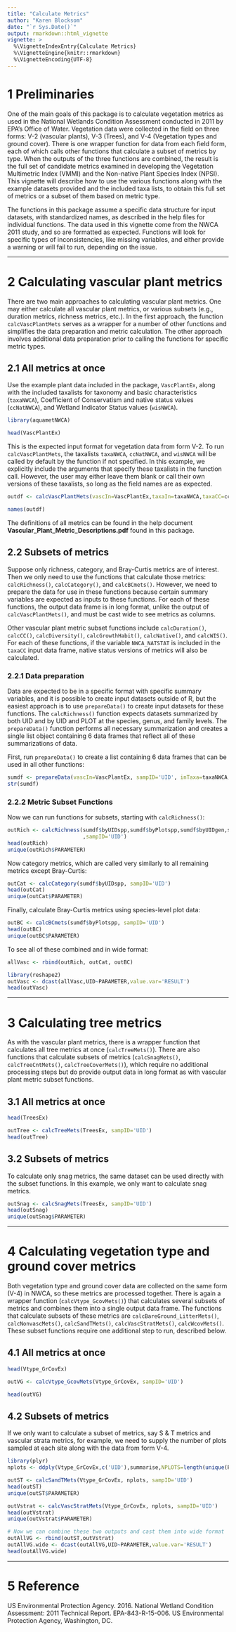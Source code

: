 ```yaml
---
title: "Calculate Metrics"
author: "Karen Blocksom"
date: "`r Sys.Date()`"
output: rmarkdown::html_vignette
vignette: >
  %\VignetteIndexEntry{Calculate Metrics}
  %\VignetteEngine{knitr::rmarkdown}
  %\VignetteEncoding{UTF-8}
---
```


# 1 Preliminaries

One of the main goals of this package is to calculate vegetation metrics as used in the National Wetlands Condition Assessment conducted in 2011 by EPA's Office of Water. Vegetation data were collected in the field on three forms: V-2 (vascular plants), V-3 (Trees), and V-4 (Vegetation types and ground cover). There is one wrapper function for data from each field form, each of which calls other functions that calculate a subset of metrics by type. When the outputs of the three functions are combined, the result is the full set of candidate metrics examined in developing the Vegetation Multimetric Index (VMMI) and the Non-native Plant Species Index (NPSI). This vignette will describe how to use the various functions along with the example datasets provided and the included taxa lists, to obtain this full set of metrics or a subset of them based on metric type. 

The functions in this package assume a specific data structure for input datasets, with standardized names, as described in the help files for individual functions. The data used in this vignette come from the NWCA 2011 study, and so are formatted as expected. Functions will look for specific types of inconsistencies, like missing variables, and either provide a warning or will fail to run, depending on the issue.  

********
# 2 Calculating vascular plant metrics 

There are two main approaches to calculating vascular plant metrics. One may either calculate all vascular plant metrics, or various subsets (e.g., duration metrics, richness metrics, etc.). In the first approach, the function `calcVascPlantMets` serves as a wrapper for a number of other functions and simplifies the data preparation and metric calculation. The other approach involves additional data preparation prior to calling the functions for specific metric types. 

## 2.1  All metrics at once

Use the example plant data included in the package, `VascPlantEx`, along with the included taxalists for taxonomy and basic characteristics (`taxaNWCA`), Coefficient of Conservatism and native status values (`ccNatNWCA`), and Wetland Indicator Status values (`wisNWCA`).


```r
library(aquametNWCA)

head(VascPlantEx)
```
This is the expected input format for vegetation data from form V-2. To run `calcVascPlantMets`, the taxalists `taxaNWCA`, `ccNatNWCA`, and `wisNWCA` will be called by default by the function if not specified. In this example, we explicitly include the arguments that specify these taxalists in the function call. However, the user may either leave them blank or call their own versions of these taxalists, so long as the field names are as expected.
```r
outdf <- calcVascPlantMets(vascIn=VascPlantEx,taxaIn=taxaNWCA,taxaCC=ccNatNWCA,taxaWIS=wisNWCA,sampID='UID')

names(outdf)
```
The definitions of all metrics can be found in the help document **Vascular\_Plant\_Metric\_Descriptions.pdf** found in this package.

## 2.2  Subsets of metrics

Suppose only richness, category, and Bray-Curtis metrics are of interest. Then we only need to use the functions that calculate those metrics: `calcRichness()`, `calcCategory()`, and `calcBCmets()`. However, we need to prepare the data for use in these functions because certain summary variables are expected as inputs to these functions. For each of these functions, the output data frame is in long format, unlike the output of `calcVascPlantMets()`, and must be cast wide to see metrics as columns.  

Other vascular plant metric subset functions include `calcDuration()`, `calcCC()`, `calcDiversity()`, `calcGrowthHabit()`, `calcNative()`, and `calcWIS()`. For each of these functions, if the variable `NWCA_NATSTAT` is included in the `taxaCC` input data frame, native status versions of metrics will also be calculated.

### 2.2.1 Data preparation

Data are expected to be in a specific format with specific summary variables, and it is possible to create input datasets outside of R, but the easiest approach is to use `prepareData()` to create input datasets for these functions. The `calcRichness()` function expects datasets summarized by both UID and by UID and PLOT at the species, genus, and family levels. The `prepareData()` function performs all necessary summarization and creates a single list object containing 6 data frames that reflect all of these summarizations of data. 

First, run `prepareData()` to create a list containing 6 data frames that can be used in all other functions:
```r
sumdf <- prepareData(vascIn=VascPlantEx, sampID='UID', inTaxa=taxaNWCA, inNatCC=ccNatNWCA, inWIS=wisNWCA)
str(sumdf)
```

### 2.2.2 Metric Subset Functions

Now we can run functions for subsets, starting with `calcRichness()`:
```r
outRich <- calcRichness(sumdf$byUIDspp,sumdf$byPlotspp,sumdf$byUIDgen,sumdf$byPlotgen,sumdf$byUIDfam,sumdf$byPlotfam
                        ,sampID='UID')
head(outRich)
unique(outRich$PARAMETER)
```
Now category metrics, which are called very similarly to all remaining metrics except Bray-Curtis:
```r
outCat <- calcCategory(sumdf$byUIDspp, sampID='UID')
head(outCat)
unique(outCat$PARAMETER) 
```
Finally, calculate Bray-Curtis metrics using species-level plot data:
```r
outBC <- calcBCmets(sumdf$byPlotspp, sampID='UID')
head(outBC)
unique(outBC$PARAMETER)
```
To see all of these combined and in wide format:
```r
allVasc <- rbind(outRich, outCat, outBC)

library(reshape2)
outVasc <- dcast(allVasc,UID~PARAMETER,value.var='RESULT')
head(outVasc)
```
******
# 3 Calculating tree metrics
As with the vascular plant metrics, there is a wrapper function that calculates all tree metrics at once (`calcTreeMets()`). There are also functions that calculate subsets of metrics (`calcSnagMets()`, `calcTreeCntMets()`, `calcTreeCoverMets()`), which require no additional processing steps but do provide output data in long format as with vascular plant metric subset functions. 

## 3.1 All metrics at once
```r
head(TreesEx)

outTree <- calcTreeMets(TreesEx, sampID='UID')
head(outTree)
```
## 3.2 Subsets of metrics
To calculate only snag metrics, the same dataset can be used directly with the subset functions. In this example, we only want to calculate snag metrics. 
```r
outSnag <- calcSnagMets(TreesEx, sampID='UID')
head(outSnag)
unique(outSnag$PARAMETER)
```
*******************
# 4 Calculating vegetation type and ground cover metrics
Both vegetation type and ground cover data are collected on the same form (V-4) in NWCA, so these metrics are processed together. There is again a wrapper function (`calcVtype_GcovMets()`) that calculates several subsets of metrics and combines them into a single output data frame. The functions that calculate subsets of these metrics are `calcBareGround_LitterMets()`, `calcNonvascMets()`, `calcSandTMets()`, `calcVascStratMets()`, `calcWcovMets()`. These subset functions require one additional step to run, described below. 

## 4.1 All metrics at once
```r
head(Vtype_GrCovEx)

outVG <- calcVtype_GcovMets(Vtype_GrCovEx, sampID='UID')

head(outVG)
```
## 4.2 Subsets of metrics
If we only want to calculate a subset of metrics, say S & T metrics and vascular strata metrics, for example, we need to supply the number of plots sampled at each site along with the data from form V-4. 
```r
library(plyr)
nplots <- ddply(Vtype_GrCovEx,c('UID'),summarise,NPLOTS=length(unique(PLOT)))

outST <- calcSandTMets(Vtype_GrCovEx, nplots, sampID='UID')
head(outST)
unique(outST$PARAMETER)

outVstrat <- calcVascStratMets(Vtype_GrCovEx, nplots, sampID='UID')
head(outVstrat)
unique(outVstrat$PARAMETER)

# Now we can combine these two outputs and cast them into wide format
outAllVG <- rbind(outST,outVstrat)
outAllVG.wide <- dcast(outAllVG,UID~PARAMETER,value.var='RESULT')
head(outAllVG.wide)
```
************************
# 5 Reference
US Environmental Protection Agency. 2016. National Wetland Condition 
Assessment: 2011 Technical Report. EPA-843-R-15-006. US Environmental 
Protection Agency, Washington, DC.
